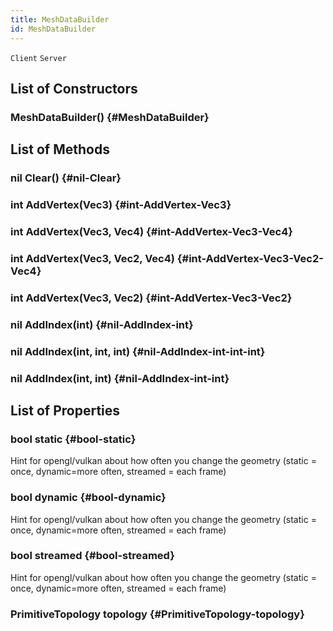 ```yaml
---
title: MeshDataBuilder
id: MeshDataBuilder
---
```

`Client`
`Server`

## List of Constructors

### MeshDataBuilder() {#MeshDataBuilder}

## List of Methods

### nil Clear() {#nil-Clear}

### int AddVertex(Vec3) {#int-AddVertex-Vec3}

### int AddVertex(Vec3, Vec4) {#int-AddVertex-Vec3-Vec4}

### int AddVertex(Vec3, Vec2, Vec4) {#int-AddVertex-Vec3-Vec2-Vec4}

### int AddVertex(Vec3, Vec2) {#int-AddVertex-Vec3-Vec2}

### nil AddIndex(int) {#nil-AddIndex-int}

### nil AddIndex(int, int, int) {#nil-AddIndex-int-int-int}

### nil AddIndex(int, int) {#nil-AddIndex-int-int}

## List of Properties

### bool static {#bool-static}
Hint for opengl/vulkan about how often you change the geometry (static = once, dynamic=more often, streamed = each frame)

### bool dynamic {#bool-dynamic}
Hint for opengl/vulkan about how often you change the geometry (static = once, dynamic=more often, streamed = each frame)

### bool streamed {#bool-streamed}
Hint for opengl/vulkan about how often you change the geometry (static = once, dynamic=more often, streamed = each frame)

### PrimitiveTopology topology {#PrimitiveTopology-topology}

